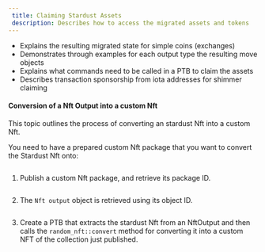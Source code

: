 ```yaml
---
 title: Claiming Stardust Assets
 description: Describes how to access the migrated assets and tokens
---
```


  - Explains the resulting migrated state for simple coins (exchanges)
  - Demonstrates through examples for each output type the resulting move objects
  - Explains what commands need to be called in a PTB to claim the assets
  - Describes transaction sponsorship from iota addresses for shimmer claiming


#### Conversion of a Nft Output into a custom Nft
This topic outlines the process of converting an stardust Nft into a custom Nft.

You need to have a prepared custom Nft package that you want to convert the Stardust Nft onto:

<Tabs>
<TabItem value="move" label="Move">

```move file=<rootDir>/docs/examples/move/custom_nft/sources/custom_nft.move
```

</TabItem>
<TabItem value="ts" label="TypeScript">

</TabItem>
</Tabs>


1. Publish a custom Nft package, and retrieve its package ID.

<Tabs>
<TabItem value="rs" label="Rust">

```rust file=<rootDir>/docs/examples/rust/stardust/nft-migration.rs#L48-L50
```

</TabItem>
<TabItem value="ts" label="TypeScript">

</TabItem>
</Tabs>


2. The `Nft output` object is retrieved using its object ID.

<Tabs>
<TabItem value="rs" label="Rust">

```rust file=<rootDir>/docs/examples/rust/stardust/nft-migration.rs#L63-L78
```

</TabItem>
<TabItem value="ts" label="TypeScript">

</TabItem>
</Tabs>

3. Create a PTB that extracts the stardust Nft from an NftOutput and then calls the `random_nft::convert` method for converting it into a custom NFT of the collection just published.

<Tabs>
<TabItem value="rs" label="Rust">

```rust file=<rootDir>/docs/examples/rust/stardust/nft-migration.rs#L83-L137
```

</TabItem>
<TabItem value="ts" label="TypeScript">

</TabItem>
</Tabs>